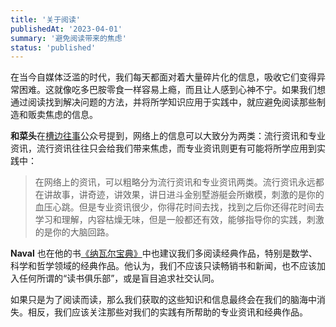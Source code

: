 ```yaml
---
title: '关于阅读'
publishedAt: '2023-04-01'
summary: '避免阅读带来的焦虑'
status: 'published'
---
```

在当今自媒体泛滥的时代，我们每天都面对着大量碎片化的信息，吸收它们变得异常困难。这就像吃多巴胺零食一样容易上瘾，而且让人感到心神不宁。如果我们想通过阅读找到解决问题的方法，并将所学知识应用于实践中，就应避免阅读那些制造和贩卖焦虑的信息。

**和菜头**在[槽边往事](https://mp.weixin.qq.com/s/Ka6IOhGlyIbAlhifgHfh0Q)公众号提到，网络上的信息可以大致分为两类：流行资讯和专业资讯，流行资讯往往只会给我们带来焦虑，而专业资讯则更有可能将所学应用到实践中：

> 在网络上的资讯，可以粗略分为流行资讯和专业资讯两类。流行资讯永远都在讲故事，讲奇迹，讲效果，讲日进斗金别墅游艇会所嫩模，刺激的是你的血压心跳。但是专业资讯很少，你得花时间去找，找到之后你还得花时间去学习和理解，内容枯燥无味，但是一般都还有效，能够指导你的实践，刺激的是你的大脑回路。

**Naval** 也在他的书[《纳瓦尔宝典》](https://item.jd.com/13715954.html)中也建议我们多阅读经典作品，特别是数学、科学和哲学领域的经典作品。他认为，我们不应该只读畅销书和新闻，也不应该加入任何所谓的“读书俱乐部”，或是盲目追求社交认同。

如果只是为了阅读而读，那么我们获取的这些知识和信息最终会在我们的脑海中消失。相反，我们应该关注那些对我们的实践有所帮助的专业资讯和经典作品。